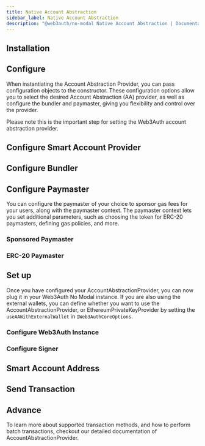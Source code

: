 ```yaml
---
title: Native Account Abstraction
sidebar_label: Native Account Abstraction
description: "@web3auth/no-modal Native Account Abstraction | Documentation - Web3Auth"
---
```




<AccountAbstractionDescription />
<GrowthPlanNote />

## Installation

<AccountAbstractionProviderInstallation />

## Configure

When instantiating the Account Abstraction Provider, you can pass configuration objects to the
constructor. These configuration options allow you to select the desired Account Abstraction (AA)
provider, as well as configure the bundler and paymaster, giving you flexibility and control over
the provider.

Please note this is the important step for setting the Web3Auth account abstraction provider.

## Configure Smart Account Provider

<ConfigureSmartAccountProvider />

## Configure Bundler

<ConfigureBundler />

## Configure Paymaster

You can configure the paymaster of your choice to sponsor gas fees for your users, along with the
paymaster context. The paymaster context lets you set additional parameters, such as choosing the
token for ERC-20 paymasters, defining gas policies, and more.

### Sponsored Paymaster

<ConfigureSponsoredPaymaster />

### ERC-20 Paymaster

<ConfigureERC20Paymaster />

## Set up

Once you have configured your AccountAbstractionProvider, you can now plug it in your Web3Auth No
Modal instance. If you are also using the external wallets, you can define whether you want to use
the AccountAbstractionProvider, or EthereumPrivateKeyProvider by setting the
`useAAWithExternalWallet` in `IWeb3AuthCoreOptions`.

### Configure Web3Auth Instance

<AANoModalSetup />

### Configure Signer

<ConfigureSigners />

## Smart Account Address

<SmartAccountAddress />

## Send Transaction

<SmartAccountSendTransaction />

## Advance

To learn more about supported transaction methods, and how to perform batch transactions, checkout
our detailed documentation of AccountAbstractionProvider.
